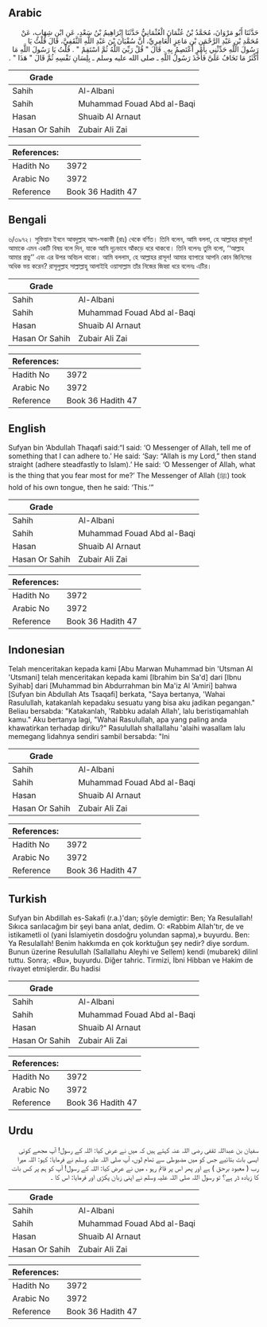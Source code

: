 ## Arabic


<div dir="rtl" lang="ar" style={{fontSize:'larger',backgroundColor:'#f8f9fa',padding:20}}>
حَدَّثَنَا أَبُو مَرْوَانَ، مُحَمَّدُ بْنُ عُثْمَانَ الْعُثْمَانِيُّ حَدَّثَنَا إِبْرَاهِيمُ بْنُ سَعْدٍ، عَنِ ابْنِ شِهَابٍ، عَنْ مُحَمَّدِ بْنِ عَبْدِ الرَّحْمَنِ بْنِ مَاعِزٍ الْعَامِرِيِّ، أَنَّ سُفْيَانَ بْنَ عَبْدِ اللَّهِ الثَّقَفِيَّ، قَالَ قُلْتُ يَا رَسُولَ اللَّهِ حَدِّثْنِي بِأَمْرٍ أَعْتَصِمُ بِهِ ‏.‏ قَالَ ‏"‏ قُلْ رَبِّيَ اللَّهُ ثُمَّ اسْتَقِمْ ‏"‏ ‏.‏ قُلْتُ يَا رَسُولَ اللَّهِ مَا أَكْثَرُ مَا تَخَافُ عَلَىَّ فَأَخَذَ رَسُولُ اللَّهِ ـ صلى الله عليه وسلم ـ بِلِسَانِ نَفْسِهِ ثُمَّ قَالَ ‏"‏ هَذَا ‏"‏ ‏.‏
</div>
<div style={{backgroundColor:'#f8f9fa',padding:20, marginBottom: 10}}><table> <thead> <tr> <th>Grade</th> <th></th> </tr> </thead> <tbody> <tr><td>Sahih</td><td>Al-Albani</td></tr><tr><td>Sahih</td><td>Muhammad Fouad Abd al-Baqi</td></tr><tr><td>Hasan</td><td>Shuaib Al Arnaut</td></tr><tr><td>Hasan Or Sahih</td><td>Zubair Ali Zai</td></tr></tbody></table><table> <thead> <tr> <th>References:</th> <th></th> </tr> </thead> <tbody><tr><td>Hadith No</td><td>3972</td></tr><tr><td>Arabic No</td><td>3972</td></tr><tr><td>Reference</td><td>Book 36 Hadith 47</td></tr></tbody></table></div>

## Bengali


<div dir="ltr" lang="bn" style={{fontSize:'larger',backgroundColor:'#f8f9fa',padding:20}}>
৬/৩৯৭২। সুফিয়ান ইবনে আবদুল্লাহ আস-সকাফী (রাঃ) থেকে বর্ণিত। তিনি বলেন, আমি বললা, হে আল্লাহর রাসূল! আমাকে এমন একটি বিষয় বলে দিন, যাকে আমি দৃঢ়ভাবে আঁকড়ে ধরে থাকবো। তিনি বলেনঃ তুমি বলো, ‘‘আল্লাহ আমার প্রভু’’ এবং এর উপর অবিচল থাকো। আমি বললাম, হে আল্লাহর রাসূল! আমার ব্যাপারে আপনি কোন জিনিসের অধিক ভয় করেন? রাসূলুল্লাহ সাল্লাল্লাহু আলাইহি ওয়াসাল্লাম তাঁর নিজের জিহ্বা ধরে বলেনঃ এটির।
</div>
<div style={{backgroundColor:'#f8f9fa',padding:20, marginBottom: 10}}><table> <thead> <tr> <th>Grade</th> <th></th> </tr> </thead> <tbody> <tr><td>Sahih</td><td>Al-Albani</td></tr><tr><td>Sahih</td><td>Muhammad Fouad Abd al-Baqi</td></tr><tr><td>Hasan</td><td>Shuaib Al Arnaut</td></tr><tr><td>Hasan Or Sahih</td><td>Zubair Ali Zai</td></tr></tbody></table><table> <thead> <tr> <th>References:</th> <th></th> </tr> </thead> <tbody><tr><td>Hadith No</td><td>3972</td></tr><tr><td>Arabic No</td><td>3972</td></tr><tr><td>Reference</td><td>Book 36 Hadith 47</td></tr></tbody></table></div>

## English


<div dir="ltr" lang="en" style={{fontSize:'larger',backgroundColor:'#f8f9fa',padding:20}}>
Sufyan bin ‘Abdullah Thaqafi said:“I said: ‘O Messenger of Allah, tell me of something that I can adhere to.’ He said: ‘Say: “Allah is my Lord,” then stand straight (adhere steadfastly to Islam).’ He said: ‘O Messenger of Allah, what is the thing that you fear most for me?’ The Messenger of Allah (ﷺ) took hold of his own tongue, then he said: ‘This.’”
</div>
<div style={{backgroundColor:'#f8f9fa',padding:20, marginBottom: 10}}><table> <thead> <tr> <th>Grade</th> <th></th> </tr> </thead> <tbody> <tr><td>Sahih</td><td>Al-Albani</td></tr><tr><td>Sahih</td><td>Muhammad Fouad Abd al-Baqi</td></tr><tr><td>Hasan</td><td>Shuaib Al Arnaut</td></tr><tr><td>Hasan Or Sahih</td><td>Zubair Ali Zai</td></tr></tbody></table><table> <thead> <tr> <th>References:</th> <th></th> </tr> </thead> <tbody><tr><td>Hadith No</td><td>3972</td></tr><tr><td>Arabic No</td><td>3972</td></tr><tr><td>Reference</td><td>Book 36 Hadith 47</td></tr></tbody></table></div>

## Indonesian


<div dir="ltr" lang="id" style={{fontSize:'larger',backgroundColor:'#f8f9fa',padding:20}}>
Telah menceritakan kepada kami [Abu Marwan Muhammad bin 'Utsman Al 'Utsmani] telah menceritakan kepada kami [Ibrahim bin Sa'd] dari [Ibnu Syihab] dari [Muhammad bin Abdurrahman bin Ma'iz Al 'Amiri] bahwa [Sufyan bin Abdullah Ats Tsaqafi] berkata, "Saya bertanya, 'Wahai Rasulullah, katakanlah kepadaku sesuatu yang bisa aku jadikan pegangan." Beliau bersabda: "Katakanlah, 'Rabbku adalah Allah', lalu beristiqamahlah kamu." Aku bertanya lagi, "Wahai Rasulullah, apa yang paling anda khawatirkan terhadap diriku?" Rasulullah shallallahu 'alaihi wasallam lalu memegang lidahnya sendiri sambil bersabda: "Ini
</div>
<div style={{backgroundColor:'#f8f9fa',padding:20, marginBottom: 10}}><table> <thead> <tr> <th>Grade</th> <th></th> </tr> </thead> <tbody> <tr><td>Sahih</td><td>Al-Albani</td></tr><tr><td>Sahih</td><td>Muhammad Fouad Abd al-Baqi</td></tr><tr><td>Hasan</td><td>Shuaib Al Arnaut</td></tr><tr><td>Hasan Or Sahih</td><td>Zubair Ali Zai</td></tr></tbody></table><table> <thead> <tr> <th>References:</th> <th></th> </tr> </thead> <tbody><tr><td>Hadith No</td><td>3972</td></tr><tr><td>Arabic No</td><td>3972</td></tr><tr><td>Reference</td><td>Book 36 Hadith 47</td></tr></tbody></table></div>

## Turkish


<div dir="ltr" lang="tr" style={{fontSize:'larger',backgroundColor:'#f8f9fa',padding:20}}>
Sufyan bin Abdillah es-Sakafi (r.a.)'dan; şöyle demigtir: Ben; Ya Resulallah! Sıkıca sarılacağım bir şeyi bana anlat, dedim. O: «Rabbim Allah'tır, de ve istikametli ol (yani İslamiyetin dosdoğru yolundan sapma),» buyurdu. Ben: Ya Resulallah! Benim hakkımda en çok korktuğun şey nedir? diye sordum. Bunun üzerine Resulullah (Sallallahu Aleyhi ve Sellem) kendi (mubarek) dilinl tuttu. Sonra;. «Bu», buyurdu. Diğer tahric. Tirmizi, İbni Hibban ve Hakim de rivayet etmişlerdir. Bu hadisi
</div>
<div style={{backgroundColor:'#f8f9fa',padding:20, marginBottom: 10}}><table> <thead> <tr> <th>Grade</th> <th></th> </tr> </thead> <tbody> <tr><td>Sahih</td><td>Al-Albani</td></tr><tr><td>Sahih</td><td>Muhammad Fouad Abd al-Baqi</td></tr><tr><td>Hasan</td><td>Shuaib Al Arnaut</td></tr><tr><td>Hasan Or Sahih</td><td>Zubair Ali Zai</td></tr></tbody></table><table> <thead> <tr> <th>References:</th> <th></th> </tr> </thead> <tbody><tr><td>Hadith No</td><td>3972</td></tr><tr><td>Arabic No</td><td>3972</td></tr><tr><td>Reference</td><td>Book 36 Hadith 47</td></tr></tbody></table></div>

## Urdu


<div dir="rtl" lang="ur" style={{fontSize:'larger',backgroundColor:'#f8f9fa',padding:20}}>
سفیان بن عبداللہ ثقفی رضی اللہ عنہ کہتے ہیں کہ میں نے عرض کیا: اللہ کے رسول! آپ مجھے کوئی ایسی بات بتائیے جس کو میں مضبوطی سے تھام لوں، آپ صلی اللہ علیہ وسلم نے فرمایا: کہو: اللہ میرا رب ( معبود برحق ) ہے اور پھر اس پر قائم رہو ، میں نے عرض کیا: اللہ کے رسول! آپ کو ہم پر کس بات کا زیادہ ڈر ہے؟ تو رسول اللہ صلی اللہ علیہ وسلم نے اپنی زبان پکڑی اور فرمایا: اس کا ۔
</div>
<div style={{backgroundColor:'#f8f9fa',padding:20, marginBottom: 10}}><table> <thead> <tr> <th>Grade</th> <th></th> </tr> </thead> <tbody> <tr><td>Sahih</td><td>Al-Albani</td></tr><tr><td>Sahih</td><td>Muhammad Fouad Abd al-Baqi</td></tr><tr><td>Hasan</td><td>Shuaib Al Arnaut</td></tr><tr><td>Hasan Or Sahih</td><td>Zubair Ali Zai</td></tr></tbody></table><table> <thead> <tr> <th>References:</th> <th></th> </tr> </thead> <tbody><tr><td>Hadith No</td><td>3972</td></tr><tr><td>Arabic No</td><td>3972</td></tr><tr><td>Reference</td><td>Book 36 Hadith 47</td></tr></tbody></table></div>